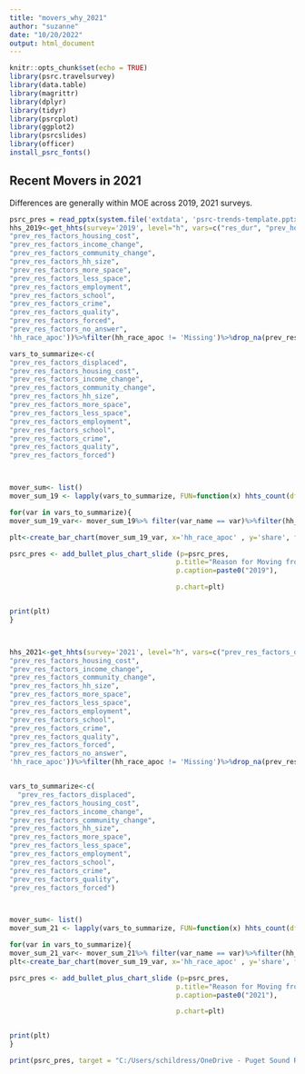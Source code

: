 ```yaml
---
title: "movers_why_2021"
author: "suzanne"
date: "10/20/2022"
output: html_document
---
```


```r
knitr::opts_chunk$set(echo = TRUE)
library(psrc.travelsurvey)
library(data.table)
library(magrittr)
library(dplyr)
library(tidyr)
library(psrcplot)
library(ggplot2)
library(psrcslides)
library(officer)
install_psrc_fonts()
```

## Recent Movers in 2021

Differences are generally within MOE across 2019, 2021 surveys. 


```r

psrc_pres = read_pptx(system.file('extdata', 'psrc-trends-template.pptx', package='psrcslides'))
hhs_2019<-get_hhts(survey='2019', level="h", vars=c("res_dur", "prev_home_wa","prev_res_factors_displaced",
"prev_res_factors_housing_cost",
"prev_res_factors_income_change",
"prev_res_factors_community_change",
"prev_res_factors_hh_size",
"prev_res_factors_more_space",
"prev_res_factors_less_space",
"prev_res_factors_employment",
"prev_res_factors_school",
"prev_res_factors_crime",
"prev_res_factors_quality",
"prev_res_factors_forced",
"prev_res_factors_no_answer",
'hh_race_apoc'))%>%filter(hh_race_apoc != 'Missing')%>%drop_na(prev_res_factors_displaced)%>%filter(prev_home_wa=="Yes, previous home was in Washington")

vars_to_summarize<-c(
"prev_res_factors_displaced",
"prev_res_factors_housing_cost",
"prev_res_factors_income_change",
"prev_res_factors_community_change",
"prev_res_factors_hh_size",
"prev_res_factors_more_space",
"prev_res_factors_less_space",
"prev_res_factors_employment",
"prev_res_factors_school",
"prev_res_factors_crime",
"prev_res_factors_quality",
"prev_res_factors_forced")



mover_sum<- list()
mover_sum_19 <- lapply(vars_to_summarize, FUN=function(x) hhts_count(df=hhs_2019,group_vars=c('hh_race_apoc',x)))%>%lapply(FUN=function(y){mutate(y, "var_name"=colnames(y)[3])})%>% rbindlist(use.names=FALSE)%>%filter(prev_res_factors_displaced%in%c('Selected', 'Displaced'))

for(var in vars_to_summarize){
mover_sum_19_var<- mover_sum_19%>% filter(var_name == var)%>%filter(hh_race_apoc!='Total')

plt<-create_bar_chart(mover_sum_19_var, x='hh_race_apoc' , y='share', f= 'hh_race_apoc',  moe= 'share_moe')+ ggtitle(var) 

psrc_pres <- add_bullet_plus_chart_slide (p=psrc_pres, 
                                         p.title="Reason for Moving from previous residence", 
                                         p.caption=paste0("2019"), 

                                         p.chart=plt)


print(plt)
}




```

```r
hhs_2021<-get_hhts(survey='2021', level="h", vars=c("prev_res_factors_displaced","res_dur", "prev_home_wa",
"prev_res_factors_housing_cost",
"prev_res_factors_income_change",
"prev_res_factors_community_change",
"prev_res_factors_hh_size",
"prev_res_factors_more_space",
"prev_res_factors_less_space",
"prev_res_factors_employment",
"prev_res_factors_school",
"prev_res_factors_crime",
"prev_res_factors_quality",
"prev_res_factors_forced",
"prev_res_factors_no_answer",
'hh_race_apoc'))%>%filter(hh_race_apoc != 'Missing')%>%drop_na(prev_res_factors_displaced)%>%filter(prev_home_wa=="Yes, previous home was in Washington")


vars_to_summarize<-c(
  "prev_res_factors_displaced",
"prev_res_factors_housing_cost",
"prev_res_factors_income_change",
"prev_res_factors_community_change",
"prev_res_factors_hh_size",
"prev_res_factors_more_space",
"prev_res_factors_less_space",
"prev_res_factors_employment",
"prev_res_factors_school",
"prev_res_factors_crime",
"prev_res_factors_quality",
"prev_res_factors_forced")



mover_sum<- list()
mover_sum_21 <- lapply(vars_to_summarize, FUN=function(x) hhts_count(df=hhs_2021,group_vars=c('hh_race_apoc',x)))%>%lapply(FUN=function(y){mutate(y, "var_name"=colnames(y)[3])})%>% rbindlist(use.names=FALSE)%>%filter(prev_res_factors_displaced%in%c('Selected', 'Displaced'))

for(var in vars_to_summarize){
mover_sum_21_var<- mover_sum_21%>% filter(var_name == var)%>%filter(hh_race_apoc!='Total')
plt<-create_bar_chart(mover_sum_19_var, x='hh_race_apoc' , y='share', f= 'hh_race_apoc',  moe= 'share_moe')+ ggtitle(var) 

psrc_pres <- add_bullet_plus_chart_slide (p=psrc_pres, 
                                         p.title="Reason for Moving from previous residence", 
                                         p.caption=paste0("2021"), 

                                         p.chart=plt)


print(plt)
}

print(psrc_pres, target = "C:/Users/schildress/OneDrive - Puget Sound Regional Council/Documents/mover_reasons_race.pptx")


```
